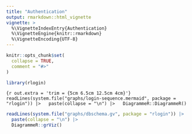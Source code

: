 ```yaml
---
title: "Authentication"
output: rmarkdown::html_vignette
vignette: >
  %\VignetteIndexEntry{Authentication}
  %\VignetteEngine{knitr::rmarkdown}
  %\VignetteEncoding{UTF-8}
---
```


```r
knitr::opts_chunk$set(
  collapse = TRUE,
  comment = "#>"
)
```

```r
library(rlogin)
```

```{r out.extra = 'trim = {5cm 6.5cm 12.5cm 4cm}'}
readLines(system.file("graphs/login-sequence.mermaid", package = "rlogin")) |>
  paste(collapse = "\n") |>
  DiagrammeR::DiagrammeR()
```

```r
readLines(system.file("graphs/dbschema.gv", package = "rlogin")) |>
  paste(collapse = "\n") |>
  DiagrammeR::grViz()
```
